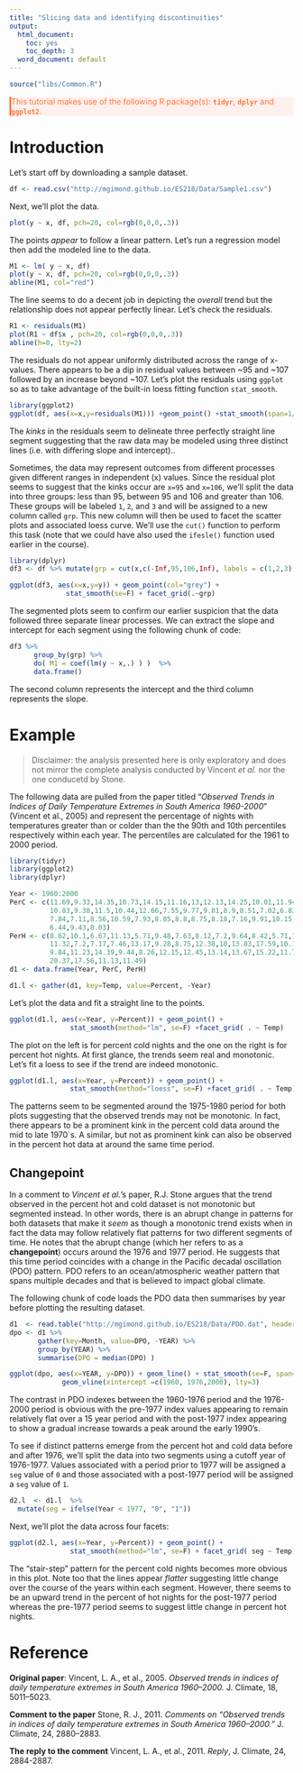 ```yaml
---
title: "Slicing data and identifying discontinuities"
output:
  html_document:
    toc: yes
    toc_depth: 3
  word_document: default
---
```


```r
source("libs/Common.R")
```

<div style="color:#ff7535; background-color:#fff0ee ;	border-left-style: solid">
This tutorial makes use of the following R package(s): **`tidyr`**, **`dplyr`** and **`ggplot2`**.
</div>

# Introduction

Let's start off by downloading a sample dataset.

```r
df <- read.csv("http://mgimond.github.io/ES218/Data/Sample1.csv")
```

Next, we'll plot the data.

```r
plot(y ~ x, df, pch=20, col=rgb(0,0,0,.3))
```

The points *appear* to follow a linear pattern. Let's run a regression model then add the modeled line to the data.

```r
M1 <- lm( y ~ x, df)
plot(y ~ x, df, pch=20, col=rgb(0,0,0,.3))
abline(M1, col="red")
```

The line seems to do a decent job in depicting the *overall* trend but the relationship does not appear perfectly linear. Let's check the residuals.

```r
R1 <- residuals(M1)
plot(R1 ~ df$x , pch=20, col=rgb(0,0,0,.3))
abline(h=0, lty=2)
```

The residuals do not appear uniformly distributed across the range of x-values. There appears to be a dip in residual values between ~95 and ~107 followed by an increase beyond ~107. Let's plot the residuals using `ggplot` so as to take advantage of the built-in loess fitting function `stat_smooth`.


```r
library(ggplot2)
ggplot(df, aes(x=x,y=residuals(M1))) +geom_point() +stat_smooth(span=1/2, se=FALSE)
```

The *kinks* in the residuals seem to delineate three perfectly straight line segment suggesting that the raw data may be modeled using three distinct lines (i.e. with differing slope and intercept)..

Sometimes, the data may represent outcomes from different processes given different ranges in independent (x) values. Since the residual plot seems to suggest that the kinks occur are `x=95` and `x=106`, we'll split the data into three groups: less than 95, between 95 and 106 and greater than 106. These groups will be labeled `1`, `2`, and `3` and will be assigned to a new column called `grp`. This new column will then be used to facet the scatter plots and associated loess curve. We'll use the `cut()` function to perform this task (note that we could have also used the `ifesle()` function used earlier in the course).


```r
library(dplyr)
df3 <- df %>% mutate(grp = cut(x,c(-Inf,95,106,Inf), labels = c(1,2,3)) )

ggplot(df3, aes(x=x,y=y)) + geom_point(col="grey") +
              stat_smooth(se=F) + facet_grid(.~grp)
```

The segmented plots seem to confirm our earlier suspicion that the data followed three separate linear processes. We can extract the slope and intercept for each segment using the following chunk of code:

```r
df3 %>% 
      group_by(grp) %>% 
      do( M1 = coef(lm(y ~ x,.) ) )  %>%
      data.frame()
```

The second column represents the intercept and the third column represents the slope.

# Example

> Disclaimer: the analysis presented here is only exploratory and does not mirror the complete analysis conducted by Vincent *et al.* nor the one conducetd by Stone.

The following data are pulled from the paper titled "*Observed Trends in Indices of Daily Temperature Extremes in South America 1960-2000*" (Vincent et al., 2005) and represent the percentage of nights with temperatures greater than or colder than the the 90th and 10th percentiles respectively within each year. The percentiles are calculated for the 1961 to 2000 period.



```r
library(tidyr)
library(ggplot2)
library(dplyr)

Year <- 1960:2000
PerC <- c(11.69,9.33,14.35,10.73,14.15,11.16,13,12.13,14.25,10.01,11.94,14.35,
          10.83,9.38,11.5,10.44,12.66,7.55,9.77,9.81,8.9,8.51,7.02,6.83,9.67,
          7.84,7.11,8.56,10.59,7.93,8.85,8.8,8.75,8.18,7.16,9.91,10.15,6.58,
          6.44,9.43,8.03)
PerH <- c(8.62,10.1,6.67,11.13,5.71,9.48,7.63,8.12,7.2,9.64,8.42,5.71,11.72,
          11.32,7.2,7.17,7.46,13.17,9.28,8.75,12.38,10,13.83,17.59,10.14,
          9.84,11.23,14.39,9.44,8.26,12.15,12.45,13.14,13.67,15.22,11.79,11.16,
          20.37,17.56,11.13,11.49)
d1 <- data.frame(Year, PerC, PerH)

d1.l <- gather(d1, key=Temp, value=Percent, -Year)
```

Let's plot the data and fit a straight line to the points.

```r
ggplot(d1.l, aes(x=Year, y=Percent)) + geom_point() +
               stat_smooth(method="lm", se=F) +facet_grid( . ~ Temp)
```

The plot on the left is for percent cold nights and the one on the right is for percent hot nights. At first glance, the trends seem real and monotonic. Let's fit a loess to see if the trend are indeed monotonic.

```r
ggplot(d1.l, aes(x=Year, y=Percent)) + geom_point() +
               stat_smooth(method="loess", se=F) +facet_grid( . ~ Temp)
```

The patterns seem to be segmented around the 1975-1980 period for both plots suggesting that the observed trends may not be monotonic. In fact, there appears to be a prominent kink in the percent cold data around the mid to late 1970`s. A similar, but not as prominent kink can also be observed in the percent hot data at around the same time period.

## Changepoint

In a comment to *Vincent et al.*'s paper, R.J. Stone argues that the trend observed in the percent hot and cold dataset is not monotonic but segmented instead. In other words, there is an abrupt change in patterns for both datasets that make it *seem* as though a monotonic trend exists when in fact the data may follow relatively flat patterns for two different segments of time. He notes that the abrupt change (which her refers to as a **changepoint**) occurs around the 1976 and 1977 period. He suggests that this time period coincides with a change in the Pacific decadal oscillation (PDO)  pattern. PDO refers to an ocean/atmospheric weather pattern that spans multiple decades and that is believed to impact global climate. 

The following chunk of code loads the PDO data then summarises by year before plotting the resulting dataset.

```r
d1  <- read.table("http://mgimond.github.io/ES218/Data/PDO.dat", header=TRUE, na.strings = "-9999")
dpo <- d1 %>%
       gather(key=Month, value=DPO, -YEAR) %>%
       group_by(YEAR) %>%
       summarise(DPO = median(DPO) )

ggplot(dpo, aes(x=YEAR, y=DPO)) + geom_line() + stat_smooth(se=F, span=1/4) + 
             geom_vline(xintercept =c(1960, 1976,2000), lty=3)
```

The contrast in PDO indexes between the 1960-1976 period and the 1976-2000 period is obvious with the pre-1977 index values appearing to remain relatively flat over a 15 year period and with the post-1977 index appearing to show a gradual increase towards a peak around the early 1990's.

To see if distinct patterns emerge from the percent hot and cold data before and after 1976, we'll split the data into two segments using a cutoff year of 1976-1977. Values associated with a period prior to 1977 will be assigned a `seg` value of `0` and those associated with a post-1977 period will be assigned a `seg` value of `1`.

```r
d2.l  <- d1.l  %>% 
  mutate(seg = ifelse(Year < 1977, "0", "1"))
```

Next, we'll plot the data across four facets:

```r
ggplot(d2.l, aes(x=Year, y=Percent)) + geom_point() +
               stat_smooth(method="lm", se=F) + facet_grid( seg ~ Temp)
```

The "stair-step" pattern for the percent cold nights becomes more obvious in this plot. Note too that the lines appear *flatter* suggesting little change over the course of the years within each segment. However, there seems to be an upward trend in the percent of hot nights for the post-1977 period whereas the pre-1977 period seems to suggest little change in percent hot nights. 

# Reference

**Original paper**: Vincent, L. A., et al., 2005. *Observed trends in indices of daily temperature extremes in South America 1960–2000.* J. Climate, 18, 5011–5023.

**Comment to the paper** Stone, R. J., 2011. *Comments on "Observed trends in indices of daily temperature extremes in South America 1960–2000."* J. Climate, 24, 2880–2883.

**The reply to the comment**  Vincent, L. A., et al., 2011. *Reply*, J. Climate, 24, 2884-2887.



